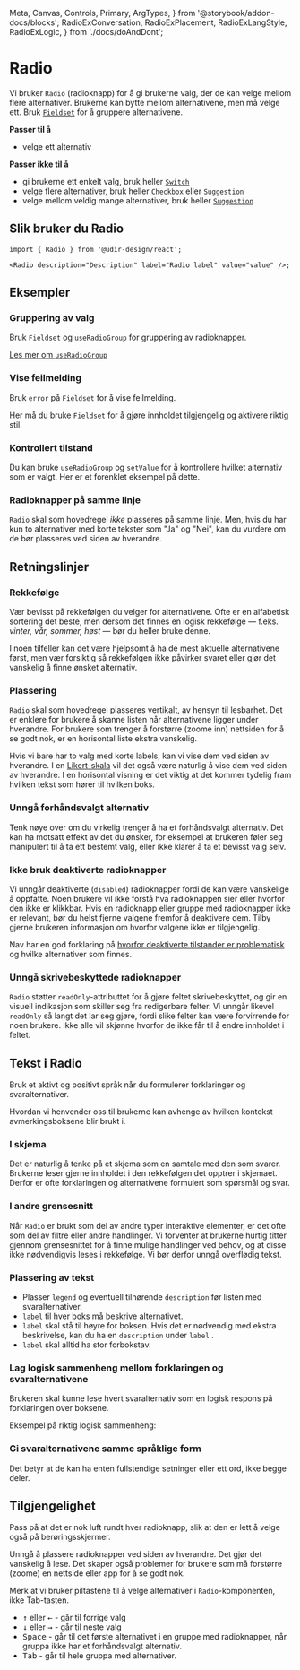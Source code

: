   Meta,
  Canvas,
  Controls,
  Primary,
  ArgTypes,
} from '@storybook/addon-docs/blocks';
  RadioExConversation,
  RadioExPlacement,
  RadioExLangStyle,
  RadioExLogic,
} from './docs/doAndDont';

<Meta of={RadioStories} />

# Radio

Vi bruker `Radio` (radioknapp) for å gi brukerne valg, der de kan velge mellom flere alternativer. Brukerne kan bytte mellom alternativene, men må velge ett. Bruk [`Fieldset`](/docs/components-fieldset--docs) for å gruppere alternativene.

**Passer til å**

- velge ett alternativ

**Passer ikke til å**

- gi brukerne ett enkelt valg, bruk heller [`Switch`](/docs/components-switch--docs)
- velge flere alternativer, bruk heller [`Checkbox`](/docs/components-checkbox--docs) eller [`Suggestion`](/docs/components-suggestion--docs)
- velge mellom veldig mange alternativer, bruk heller [`Suggestion`](/docs/components-suggestion--docs)

## Slik bruker du Radio

<Primary />
<Controls />

```tsx
import { Radio } from '@udir-design/react';

<Radio description="Description" label="Radio label" value="value" />;
```

## Eksempler

### Gruppering av valg

Bruk `Fieldset` og `useRadioGroup` for gruppering av radioknapper.

<Canvas of={RadioStories.Group} />

[Les mer om `useRadioGroup`](/docs/utilities-useradiogroup--docs)

### Vise feilmelding

Bruk `error` på `Fieldset` for å vise feilmelding.

Her må du bruke `Fieldset` for å gjøre innholdet tilgjengelig og aktivere riktig stil.

<Canvas of={RadioStories.WithError} />

### Kontrollert tilstand

Du kan bruke `useRadioGroup` og `setValue` for å kontrollere hvilket alternativ som er valgt.
Her er et forenklet eksempel på dette.

<Canvas of={RadioStories.Controlled} />

### Radioknapper på samme linje

`Radio` skal som hovedregel _ikke_ plasseres på samme linje. Men, hvis du har kun to alternativer med korte tekster som "Ja" og "Nei", kan du vurdere om de bør plasseres ved siden av hverandre.

<Canvas of={RadioStories.Inline} />

## Retningslinjer

### Rekkefølge

Vær bevisst på rekkefølgen du velger for alternativene. Ofte er en alfabetisk sortering det beste,
men dersom det finnes en logisk rekkefølge — f.eks. _vinter, vår, sommer, høst_ — bør du
heller bruke denne.

I noen tilfeller kan det være hjelpsomt å ha de mest aktuelle alternativene først, men vær forsiktig
så rekkefølgen ikke påvirker svaret eller gjør det vanskelig å finne ønsket alternativ.

### Plassering

`Radio` skal som hovedregel plasseres vertikalt, av hensyn til lesbarhet. Det er enklere for brukere å skanne listen når alternativene ligger under hverandre. For brukere som trenger å forstørre (zoome inn) nettsiden for å se godt nok, er en horisontal liste ekstra vanskelig.

Hvis vi bare har to valg med korte labels, kan vi vise dem ved siden av hverandre. I en [Likert-skala](https://snl.no/Likert-skala) vil det også være naturlig å vise dem ved siden av hverandre. I en horisontal visning er det viktig at det kommer tydelig fram hvilken tekst som hører til hvilken boks.

<RadioExPlacement />

### Unngå forhåndsvalgt alternativ

Tenk nøye over om du virkelig trenger å ha et forhåndsvalgt alternativ. Det kan ha motsatt effekt av det du ønsker, for eksempel at brukeren føler seg manipulert til å ta ett bestemt valg, eller ikke klarer å ta et bevisst valg selv.

### Ikke bruk deaktiverte radioknapper

Vi unngår deaktiverte (`disabled`) radioknapper fordi de kan være vanskelige å oppfatte. Noen brukere vil ikke forstå hva radioknappen sier eller hvorfor den ikke er klikkbar. Hvis en radioknapp eller gruppe med radioknapper ikke er relevant, bør du helst fjerne valgene fremfor å deaktivere dem. Tilby gjerne brukeren informasjon om hvorfor valgene ikke er tilgjengelig.

Nav har en god forklaring på [hvorfor deaktiverte tilstander er problematisk](https://aksel.nav.no/god-praksis/artikler/deaktiverte-tilstander) og hvilke alternativer som finnes.

### Unngå skrivebeskyttede radioknapper

`Radio` støtter `readOnly`-attributtet for å gjøre feltet skrivebeskyttet, og gir en visuell indikasjon
som skiller seg fra redigerbare felter. Vi unngår likevel `readOnly` så langt det lar seg gjøre, fordi
slike felter kan være forvirrende for noen brukere. Ikke alle vil skjønne hvorfor de ikke får til å
endre innholdet i feltet.

## Tekst i Radio

Bruk et aktivt og positivt språk når du formulerer forklaringer og svaralternativer.

Hvordan vi henvender oss til brukerne kan avhenge av hvilken kontekst avmerkingsboksene blir brukt i.

### I skjema

Det er naturlig å tenke på et skjema som en samtale med den som svarer. Brukerne leser gjerne innholdet i den
rekkefølgen det opptrer i skjemaet. Derfor er ofte forklaringen og alternativene formulert som spørsmål og svar.

<RadioExConversation />

### I andre grensesnitt

Når `Radio` er brukt som del av andre typer interaktive elementer, er det ofte som del av filtre eller andre handlinger. Vi forventer at brukerne hurtig titter gjennom grensesnittet for å finne mulige handlinger ved behov, og at disse ikke nødvendigvis leses i rekkefølge. Vi bør derfor unngå overflødig tekst.

### Plassering av tekst

- Plasser `legend` og eventuell tilhørende `description` før listen med svaralternativer.
- `label` til hver boks må beskrive alternativet.
- `label` skal stå til høyre for boksen. Hvis det er nødvendig med ekstra beskrivelse, kan du ha en `description` under `label` .
- `label` skal alltid ha stor forbokstav.

### Lag logisk sammenheng mellom forklaringen og svaralternativene

Brukeren skal kunne lese hvert svaralternativ som en logisk respons på forklaringen over boksene.

Eksempel på riktig logisk sammenheng:

<RadioExLogic />

### Gi svaralternativene samme språklige form

Det betyr at de kan ha enten fullstendige setninger eller ett ord, ikke begge deler.

<RadioExLangStyle />

## Tilgjengelighet

Pass på at det er nok luft rundt hver radioknapp, slik at den er lett å velge også på berøringsskjermer.

Unngå å plassere radioknapper ved siden av hverandre. Det gjør det vanskelig å lese. Det skaper også problemer for brukere som må forstørre (zoome) en nettside eller app for å se godt nok.

Merk at vi bruker piltastene til å velge alternativer i `Radio`-komponenten, ikke Tab-tasten.

- <kbd data-icon>↑</kbd> eller <kbd data-icon>←</kbd> - går til forrige valg
- <kbd data-icon>↓</kbd> eller <kbd data-icon>→</kbd> - går til neste valg
- <kbd>Space</kbd> - går til det første alternativet i en gruppe med
  radioknapper, når gruppa ikke har et forhåndsvalgt alternativ.
- <kbd>Tab</kbd> - går til hele gruppa med alternativer.
